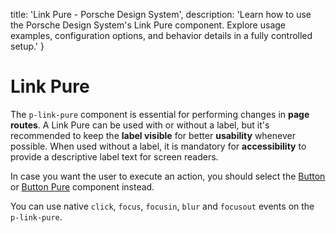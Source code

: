 
  title: 'Link Pure - Porsche Design System',
  description: 'Learn how to use the Porsche Design System\'s Link Pure component. Explore usage examples, configuration options, and behavior details in a fully controlled setup.'
}

# Link Pure <ComponentStatus tagName="p-link-pure"></ComponentStatus>

The `p-link-pure` component is essential for performing changes in **page routes**. A Link Pure can be used with or
without a label, but it's recommended to keep the **label visible** for better **usability** whenever possible. When
used without a label, it is mandatory for **accessibility** to provide a descriptive label text for screen readers.

In case you want the user to execute an action, you should select the [Button](components/button) or
[Button Pure](components/button-pure) component instead.

You can use native `click`, `focus`, `focusin`, `blur` and `focusout` events on the `p-link-pure`.

<Configurator tagName="p-link-pure" story={linkPureStory} />